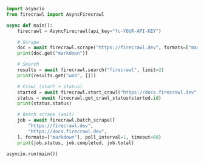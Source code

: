 ```python Python
import asyncio
from firecrawl import AsyncFirecrawl

async def main():
    firecrawl = AsyncFirecrawl(api_key="fc-YOUR-API-KEY")

    # Scrape
    doc = await firecrawl.scrape("https://firecrawl.dev", formats=["markdown"])  # type: ignore[arg-type]
    print(doc.get("markdown"))

    # Search
    results = await firecrawl.search("firecrawl", limit=2)
    print(results.get("web", []))

    # Crawl (start + status)
    started = await firecrawl.start_crawl("https://docs.firecrawl.dev", limit=3)
    status = await firecrawl.get_crawl_status(started.id)
    print(status.status)

    # Batch scrape (wait)
    job = await firecrawl.batch_scrape([
        "https://firecrawl.dev",
        "https://docs.firecrawl.dev",
    ], formats=["markdown"], poll_interval=1, timeout=60)
    print(job.status, job.completed, job.total)

asyncio.run(main())
```
